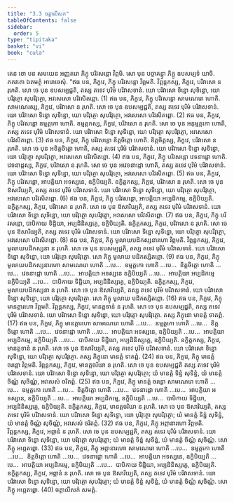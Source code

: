 ```yaml
---
title: "3.3 ចត្តាលីសក"
tableOfContents: false
sidebar:
  order: 5
type: "tipitaka"
basket: "vi"
book: "cula"
---
```



<DynamicBreadcrumb />

<Division number="160" book="cula">

<Paragraph number="673" book="cula">
តេន ខោ បន សមយេន អញ្ញតរោ ភិក្ខុ បរិវសន្តោ វិព្ភមិ. សោ បុន បច្ចាគន្ត្វា ភិក្ខូ ឧបសម្បទំ យាចិ. ភគវតោ ឯតមត្ថំ អារោចេសុំ.
</Paragraph>

<Paragraph number="674" book="cula">
“ឥធ បន, ភិក្ខវេ, ភិក្ខុ បរិវសន្តោ វិព្ភមតិ. វិព្ភន្តកស្ស, ភិក្ខវេ, បរិវាសោ ន រុហតិ. សោ ចេ បុន ឧបសម្បជ្ជតិ, តស្ស តទេវ បុរិមំ បរិវាសទានំ. យោ បរិវាសោ ទិន្នោ សុទិន្នោ, យោ បរិវុត្ថោ សុបរិវុត្ថោ, អវសេសោ បរិវសិតព្ពោ. (1)
</Paragraph>

<Paragraph number="675" book="cula">
ឥធ បន, ភិក្ខវេ, ភិក្ខុ បរិវសន្តោ សាមណេរោ ហោតិ. សាមណេរស្ស, ភិក្ខវេ, បរិវាសោ ន រុហតិ. សោ ចេ បុន ឧបសម្បជ្ជតិ, តស្ស តទេវ បុរិមំ បរិវាសទានំ. យោ បរិវាសោ ទិន្នោ សុទិន្នោ, យោ បរិវុត្ថោ សុបរិវុត្ថោ, អវសេសោ បរិវសិតព្ពោ. (2)
</Paragraph>

<Paragraph number="676" book="cula">
ឥធ បន, ភិក្ខវេ, ភិក្ខុ បរិវសន្តោ ឧម្មត្តកោ ហោតិ. ឧម្មត្តកស្ស, ភិក្ខវេ, បរិវាសោ ន រុហតិ. សោ ចេ បុន អនុម្មត្តកោ ហោតិ, តស្ស តទេវ បុរិមំ បរិវាសទានំ. យោ បរិវាសោ ទិន្នោ សុទិន្នោ, យោ បរិវុត្ថោ សុបរិវុត្ថោ, អវសេសោ បរិវសិតព្ពោ. (3)
</Paragraph>

<Paragraph number="677" book="cula">
ឥធ បន, ភិក្ខវេ, ភិក្ខុ បរិវសន្តោ ខិត្តចិត្តោ ហោតិ. ខិត្តចិត្តស្ស, ភិក្ខវេ, បរិវាសោ ន រុហតិ. សោ ចេ បុន អខិត្តចិត្តោ ហោតិ, តស្ស តទេវ បុរិមំ បរិវាសទានំ. យោ បរិវាសោ ទិន្នោ សុទិន្នោ, យោ បរិវុត្ថោ សុបរិវុត្ថោ, អវសេសោ បរិវសិតព្ពោ. (4)
</Paragraph>

<Paragraph number="678" book="cula">
ឥធ បន, ភិក្ខវេ, ភិក្ខុ បរិវសន្តោ វេទនាដ្ដោ ហោតិ. វេទនាដ្ដស្ស, ភិក្ខវេ, បរិវាសោ ន រុហតិ. សោ ចេ បុន អវេទនាដ្ដោ ហោតិ, តស្ស តទេវ បុរិមំ បរិវាសទានំ. យោ បរិវាសោ ទិន្នោ សុទិន្នោ, យោ បរិវុត្ថោ សុបរិវុត្ថោ, អវសេសោ បរិវសិតព្ពោ. (5)
</Paragraph>

<Paragraph number="679" book="cula">
ឥធ បន, ភិក្ខវេ, ភិក្ខុ បរិវសន្តោ, អាបត្តិយា អទស្សនេ, ឧក្ខិបិយ្យតិ. ឧក្ខិត្តកស្ស, ភិក្ខវេ, បរិវាសោ ន រុហតិ. សោ ចេ បុន ឱសារិយ្យតិ, តស្ស តទេវ បុរិមំ បរិវាសទានំ. យោ បរិវាសោ ទិន្នោ សុទិន្នោ, យោ បរិវុត្ថោ សុបរិវុត្ថោ, អវសេសោ បរិវសិតព្ពោ. (6)
</Paragraph>

<Paragraph number="680" book="cula">
ឥធ បន, ភិក្ខវេ, ភិក្ខុ បរិវសន្តោ, អាបត្តិយា អប្បដិកម្មេ, ឧក្ខិបិយ្យតិ. ឧក្ខិត្តកស្ស, ភិក្ខវេ, បរិវាសោ ន រុហតិ. សោ ចេ បុន ឱសារិយ្យតិ, តស្ស តទេវ បុរិមំ បរិវាសទានំ. យោ បរិវាសោ ទិន្នោ សុទិន្នោ, យោ បរិវុត្ថោ សុបរិវុត្ថោ, អវសេសោ បរិវសិតព្ពោ. (7)
</Paragraph>

<Paragraph number="681" book="cula">
ឥធ បន, ភិក្ខវេ, ភិក្ខុ បរិវសន្តោ, បាបិកាយ ទិដ្ឋិយា, អប្បដិនិស្សគ្គេ, ឧក្ខិបិយ្យតិ. ឧក្ខិត្តកស្ស, ភិក្ខវេ, បរិវាសោ ន រុហតិ. សោ ចេ បុន ឱសារិយ្យតិ, តស្ស តទេវ បុរិមំ បរិវាសទានំ. យោ បរិវាសោ ទិន្នោ សុទិន្នោ, យោ បរិវុត្ថោ សុបរិវុត្ថោ, អវសេសោ បរិវសិតព្ពោ. (8)
</Paragraph>

</Division>
<Division number="161" book="cula">

<Paragraph number="682" book="cula">
ឥធ បន, ភិក្ខវេ, ភិក្ខុ មូលាយបដិកស្សនារហោ វិព្ភមតិ. វិព្ភន្តកស្ស, ភិក្ខវេ, មូលាយបដិកស្សនា ន រុហតិ. សោ ចេ បុន ឧបសម្បជ្ជតិ, តស្ស តទេវ បុរិមំ បរិវាសទានំ. យោ បរិវាសោ ទិន្នោ សុទិន្នោ, យោ បរិវុត្ថោ សុបរិវុត្ថោ. សោ ភិក្ខុ មូលាយ បដិកស្សិតព្ពោ. (9)
</Paragraph>

<Paragraph number="683" book="cula">
ឥធ បន, ភិក្ខវេ, ភិក្ខុ មូលាយបដិកស្សនារហោ សាមណេរោ ហោតិ …បេ…  ឧម្មត្តកោ ហោតិ …បេ…  ខិត្តចិត្តោ ហោតិ …បេ…  វេទនាដ្ដោ ហោតិ …បេ…  អាបត្តិយា អទស្សនេ ឧក្ខិបិយ្យតិ …បេ…  អាបត្តិយា អប្បដិកម្មេ ឧក្ខិបិយ្យតិ …បេ…  បាបិកាយ ទិដ្ឋិយា, អប្បដិនិស្សគ្គេ, ឧក្ខិបិយ្យតិ. ឧក្ខិត្តកស្ស, ភិក្ខវេ, មូលាយបដិកស្សនា ន រុហតិ. សោ ចេ បុន ឱសារិយ្យតិ, តស្ស តទេវ បុរិមំ បរិវាសទានំ. យោ បរិវាសោ ទិន្នោ សុទិន្នោ, យោ បរិវុត្ថោ សុបរិវុត្ថោ. សោ ភិក្ខុ មូលាយ បដិកស្សិតព្ពោ. (16)
</Paragraph>

</Division>
<Division number="162" book="cula">

<Paragraph number="684" book="cula">
ឥធ បន, ភិក្ខវេ, ភិក្ខុ មានត្តារហោ វិព្ភមតិ. វិព្ភន្តកស្ស, ភិក្ខវេ, មានត្តទានំ ន រុហតិ. សោ ចេ បុន ឧបសម្បជ្ជតិ, តស្ស តទេវ បុរិមំ បរិវាសទានំ. យោ បរិវាសោ ទិន្នោ សុទិន្នោ, យោ បរិវុត្ថោ សុបរិវុត្ថោ. តស្ស ភិក្ខុនោ មានត្តំ ទាតព្ពំ. (17)
</Paragraph>

<Paragraph number="685" book="cula">
ឥធ បន, ភិក្ខវេ, ភិក្ខុ មានត្តារហោ សាមណេរោ ហោតិ …បេ…  ឧម្មត្តកោ ហោតិ …បេ…  ខិត្តចិត្តោ ហោតិ …បេ…  វេទនាដ្ដោ ហោតិ …បេ…  អាបត្តិយា អទស្សនេ, ឧក្ខិបិយ្យតិ …បេ…  អាបត្តិយា អប្បដិកម្មេ, ឧក្ខិបិយ្យតិ …បេ…  បាបិកាយ ទិដ្ឋិយា, អប្បដិនិស្សគ្គេ, ឧក្ខិបិយ្យតិ. ឧក្ខិត្តកស្ស, ភិក្ខវេ, មានត្តទានំ ន រុហតិ. សោ ចេ បុន ឱសារិយ្យតិ, តស្ស តទេវ បុរិមំ បរិវាសទានំ. យោ បរិវាសោ ទិន្នោ សុទិន្នោ, យោ បរិវុត្ថោ សុបរិវុត្ថោ. តស្ស ភិក្ខុនោ មានត្តំ ទាតព្ពំ. (24)
</Paragraph>

</Division>
<Division number="163" book="cula">

<Paragraph number="686" book="cula">
ឥធ បន, ភិក្ខវេ, ភិក្ខុ មានត្តំ ចរន្តោ វិព្ភមតិ. វិព្ភន្តកស្ស, ភិក្ខវេ, មានត្តចរិយា ន រុហតិ. សោ ចេ បុន ឧបសម្បជ្ជតិ តស្ស តទេវ បុរិមំ បរិវាសទានំ. យោ បរិវាសោ ទិន្នោ សុទិន្នោ, យោ បរិវុត្ថោ សុបរិវុត្ថោ; យំ មានត្តំ ទិន្នំ សុទិន្នំ, យំ មានត្តំ ចិណ្ណំ សុចិណ្ណំ, អវសេសំ ចរិតព្ពំ. (25)
</Paragraph>

<Paragraph number="687" book="cula">
ឥធ បន, ភិក្ខវេ, ភិក្ខុ មានត្តំ ចរន្តោ សាមណេរោ ហោតិ …បេ…  ឧម្មត្តកោ ហោតិ …បេ…  ខិត្តចិត្តោ ហោតិ …បេ…  វេទនាដ្ដោ ហោតិ …បេ…  អាបត្តិយា អទស្សនេ, ឧក្ខិបិយ្យតិ …បេ…  អាបត្តិយា អប្បដិកម្មេ, ឧក្ខិបិយ្យតិ …បេ…  បាបិកាយ ទិដ្ឋិយា, អប្បដិនិស្សគ្គេ, ឧក្ខិបិយ្យតិ. ឧក្ខិត្តកស្ស, ភិក្ខវេ, មានត្តចរិយា ន រុហតិ. សោ ចេ បុន ឱសារិយ្យតិ, តស្ស តទេវ បុរិមំ បរិវាសទានំ. យោ បរិវាសោ ទិន្នោ សុទិន្នោ, យោ បុរិវុត្ថោ សុបរិវុត្ថោ; យំ មានត្តំ ទិន្នំ សុទិន្នំ, យំ មានត្តំ ចិណ្ណំ សុចិណ្ណំ, អវសេសំ ចរិតព្ពំ. (32)
</Paragraph>

</Division>
<Division number="164" book="cula">

<Paragraph number="688" book="cula">
ឥធ បន, ភិក្ខវេ, ភិក្ខុ អព្ភានារហោ វិព្ភមតិ. វិព្ភន្តកស្ស, ភិក្ខវេ, អព្ភានំ ន រុហតិ. សោ ចេ បុន ឧបសម្បជ្ជតិ, តស្ស តទេវ បុរិមំ បរិវាសទានំ. យោ បរិវាសោ ទិន្នោ សុទិន្នោ, យោ បរិវុត្ថោ សុបរិវុត្ថោ; យំ មានត្តំ ទិន្នំ សុទិន្នំ, យំ មានត្តំ ចិណ្ណំ សុចិណ្ណំ. សោ ភិក្ខុ អព្ភេតព្ពោ. (33)
</Paragraph>

<Paragraph number="689" book="cula">
ឥធ បន, ភិក្ខវេ, ភិក្ខុ អព្ភានារហោ សាមណេរោ ហោតិ …បេ…  ឧម្មត្តកោ ហោតិ …បេ…  ខិត្តចិត្តោ ហោតិ …បេ…  វេទនាដ្ដោ ហោតិ …បេ…  អាបត្តិយា អទស្សនេ, ឧក្ខិបិយ្យតិ …បេ…  អាបត្តិយា អប្បដិកម្មេ, ឧក្ខិបិយ្យតិ …បេ…  បាបិកាយ ទិដ្ឋិយា, អប្បដិនិស្សគ្គេ, ឧក្ខិបិយ្យតិ. ឧក្ខិត្តកស្ស, ភិក្ខវេ, អព្ភានំ ន រុហតិ. សោ ចេ បុន ឱសារិយ្យតិ, តស្ស តទេវ បុរិមំ បរិវាសទានំ. យោ បរិវាសោ ទិន្នោ សុទិន្នោ, យោ បរិវុត្ថោ សុបរិវុត្ថោ; យំ មានត្តំ ទិន្នំ សុទិន្នំ, យំ មានត្តំ ចិណ្ណំ សុចិណ្ណំ. សោ ភិក្ខុ អព្ភេតព្ពោ. (40)

</Paragraph>
</Division>

<Paragraph number="690" type="center" book="cula">
ចត្តាលីសកំ សមត្តំ.
</Paragraph>